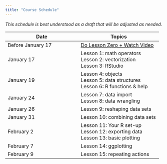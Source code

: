 ```yaml
---
title: "Course Schedule"
---
```


*This schedule is best understood as a draft that will be adjusted as needed.* 


| Date            |   Topics          |
|-----------------|-------------------|
| Before January 17 | [Do Lesson Zero + Watch Video](lessons/Lesson00.qmd) |
| January 17 | Lesson 1: math operators\
                  Lesson 2: vectorization\
                  Lesson 3: RStudio |
| January 19 | Lesson 4: objects\
                  Lesson 5: data structures\
                  Lesson 6: R functions & help |
| January 24 | Lesson 7: data import\
                Lesson 8: data wrangling |
| January 26   | Lesson 9: reshaping data sets |
| January 31  | Lesson 10: combining data sets |
| February 2  | Lesson 11: Your R set-up\
                Lesson 12: exporting data\
                Lesson 13: basic plotting |
| February 7 | Lesson 14: ggplotting   |
| February 9 | Lesson 15: repeating actions |


